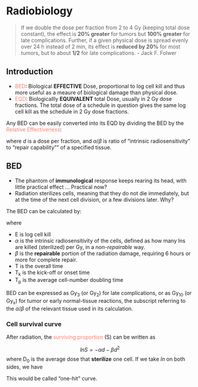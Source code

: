 # Radiobiology {#bed}

>
> If we double the dose per fraction from 2 to 4 Gy (keeping total dose constant), the effect is **20% greater** for tumors but **100% greater** for late complications. Further, if a given physical dose is spread evenly over 24 h instead of 2 min, its effect is **reduced by 20%** for most tumors, but to about **1/2** for late complications. - Jack F. Folwer
>

## Introduction

- <font color="Salmon">BED</font>: Biological **EFFECTIVE** Dose, proportional to log cell kill and thus more useful as a meaure of biological damage than physical dose.   
- <font color="Salmon">EQD</font>: Biologicallly **EQUIVALENT** total Dose, usually in 2 Gy dose fractions. The total dose of a schedule in question gives the same log cell kill as the schedule in 2 Gy dose fractions.

Any BED can be easily converted into its EQD by dividing the BED by the <font color="Salmon">Relative Effectiveness</font>:

\begin{equation}
    RE = 1+\frac{d}{\alpha/\beta},
    (\#eq:re)
\end{equation}

where $d$ is a dose per fraction, and $\alpha/\beta$ is ratio of "intrinsic radiosensitivity"
to "repair capability"" of a specified tissue.


## BED {#bed}

- The phantom of **immunological** response keeps rearing its head, with little practical effect ...  Practical now?
- Radiation sterilizes cells, meaning that they do not die immediately, but at the time of the next cell division, or a few divisions later. Why?

The BED can be calculated by:

\begin{equation}
    BED = \frac{E}{\alpha} = nd\left(1+\frac{d}{\alpha / \beta}\right) - \frac{ln2}{\alpha T_p}(T-T_k),
    (\#eq:bed)
\end{equation}

where

- E is log cell kill
- $\alpha$ is the intrinsic radiosensitivity of the cells, defined as how many lns are killed (sterilized) per Gy, in a *non-repairable* way.
- $\beta$ is the **repairable** portion of the radiation damage, requiring 6 hours or more for complete repair.
- T is the overall time
- T~k~ is the kick-off or onset time
- T~p~ is the average cell-number doubling time

BED can be expressed as Gy~3~ (or Gy~2~) for late complications, or as Gy~10~ (or Gy~x~) for tumor or early normal-tissue reactions, the subscript referring to the $\alpha/\beta$ of the relevant tissue used in its calculation.

### Cell survival curve

After radiation, the <font color="Salmon">surviving proportion</font> (S) can be written as

$$
lnS=-\alpha d-\beta d^2
$$
where D~0~ is the average dose that **sterilize** one cell. If we take $ln$ on both sides, we have
\begin{equation}
    lnS=-D/D_0.
    (\#eq:survival)
\end{equation}

This would be called "one-hit" curve. 